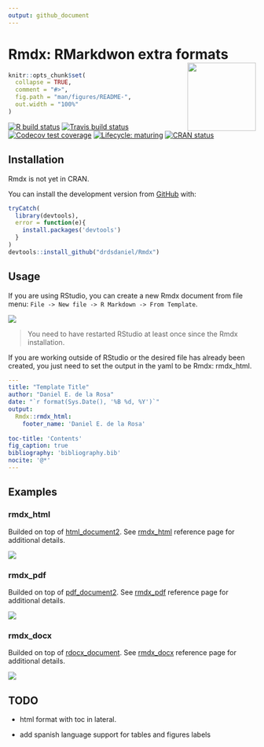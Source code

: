 ```yaml
---
output: github_document
---
```


<!-- README.md is generated from README.Rmd. Please edit that file -->

# Rmdx: RMarkdwon extra formats <img src='man/figures/logo.png' align="right" height="139" />

```r
knitr::opts_chunk$set(
  collapse = TRUE,
  comment = "#>",
  fig.path = "man/figures/README-",
  out.width = "100%"
)
```

<!-- badges: start -->
[![R build status](https://github.com/drdsdaniel/Rmdx/workflows/R-CMD-check/badge.svg)](https://github.com/drdsdaniel/Rmdx/actions)
[![Travis build status](https://travis-ci.com/drdsdaniel/Rmdx.svg?branch=main)](https://travis-ci.com/drdsdaniel/Rmdx)
[![Codecov test coverage](https://codecov.io/gh/drdsdaniel/Rmdx/branch/main/graph/badge.svg)](https://codecov.io/gh/drdsdaniel/Rmdx?branch=main)
[![Lifecycle: maturing](https://img.shields.io/badge/lifecycle-maturing-blue.svg)](https://www.tidyverse.org/lifecycle/#maturing)
[![CRAN status](https://www.r-pkg.org/badges/version/Rmdx)](https://CRAN.R-project.org/package=Rmdx)
<!-- badges: end -->

## Installation

Rmdx is not yet in CRAN.

<!-- You can install the released version of Rmdx from [CRAN](https://CRAN.R-project.org) with: -->

<!-- ``` r -->
<!-- install.packages("Rmdx") -->
<!-- ``` -->

You can install the development version from [GitHub](https://github.com/) with:

``` r
tryCatch(
  library(devtools),
  error = function(e){
    install.packages('devtools')
  }
)
devtools::install_github("drdsdaniel/Rmdx")
```

## Usage

If you are using RStudio, you can create a new Rmdx document from file menu: `File -> New file -> R Markdown -> From Template`.

<img src='man/figures/new_file.png'/>

> You need to have restarted RStudio at least once since the Rmdx installation.

If you are working outside of RStudio or the desired file has already been created, you just need to set the output in the yaml to be Rmdx: rmdx_html.

``` yaml
---
title: "Template Title"
author: "Daniel E. de la Rosa"
date: "`r format(Sys.Date(), '%B %d, %Y')`"
output: 
  Rmdx::rmdx_html:
    footer_name: 'Daniel E. de la Rosa'
    
toc-title: 'Contents'
fig_caption: true
bibliography: 'bibliography.bib' 
nocite: '@*' 
---
```

## Examples

### rmdx_html

Builded on top of [html_document2](https://rdrr.io/pkg/bookdown/man/html_document2.html). See [rmdx_html](https://drdsdaniel.github.io/Rmdx/reference/rmdx_html.html) reference page for additional details.

<img src='man/figures/html.png'/>

### rmdx_pdf

Builded on top of [pdf_document2](https://rdrr.io/pkg/bookdown/man/html_document2.html). See [rmdx_pdf](https://drdsdaniel.github.io/Rmdx/reference/rmdx_pdf.html) reference page for additional details.

<img src='man/figures/pdf.png'/>

### rmdx_docx

Builded on top of [rdocx_document](https://davidgohel.github.io/officedown/reference/rdocx_document.html). See [rmdx_docx](https://drdsdaniel.github.io/Rmdx/reference/rmdx_docx.html) reference page for additional details.

<img src='man/figures/docx.png'/>

## TODO

<!-- https://github.com/davidgohel/officedown/blob/master/R/rdocx_document.R -->

- html format with toc in lateral.
  
- add spanish language support for tables and figures labels
